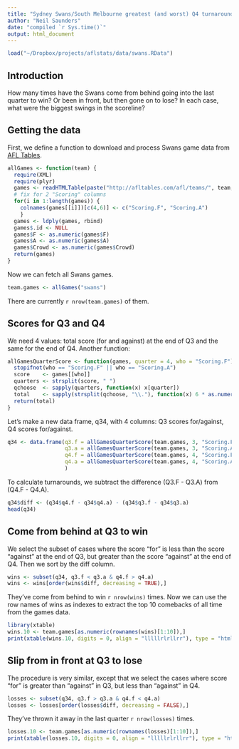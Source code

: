 ```yaml
---
title: "Sydney Swans/South Melbourne greatest (and worst) Q4 turnarounds"
author: "Neil Saunders"
date: "compiled `r Sys.time()`"
output: html_document
---
```


```r
load("~/Dropbox/projects/aflstats/data/swans.RData")
```

## Introduction

How many times have the Swans come from behind going into the last quarter to win? Or been in front, but then gone on to lose? In each case, what were the biggest swings in the scoreline?

## Getting the data

First, we define a function to download and process Swans game data from [AFL Tables](http://afltables.com).

```r
allGames <- function(team) {
  require(XML)
  require(plyr)
  games <- readHTMLTable(paste("http://afltables.com/afl/teams/", team, "/allgames.html", sep = ""), stringsAsFactors = FALSE)
  # fix for 2 "Scoring" columns
  for(i in 1:length(games)) {
    colnames(games[[i]])[c(4,6)] <- c("Scoring.F", "Scoring.A")
    }
  games <- ldply(games, rbind)
  games$.id <- NULL
  games$F <- as.numeric(games$F)
  games$A <- as.numeric(games$A)
  games$Crowd <- as.numeric(games$Crowd)
  return(games)
}
```

Now we can fetch all Swans games.

```r
team.games <- allGames("swans")
```

There are currently `r nrow(team.games)` of them.

## Scores for Q3 and Q4

We need 4 values: total score (for and against) at the end of Q3 and the same for the end of Q4. Another function:

```r
allGamesQuarterScore <- function(games, quarter = 4, who = "Scoring.F") {
  stopifnot(who == "Scoring.F" || who == "Scoring.A")
  score    <- games[[who]]
  quarters <- strsplit(score, " ")
  qchoose  <- sapply(quarters, function(x) x[quarter])
  total    <- sapply(strsplit(qchoose, "\\."), function(x) 6 * as.numeric(x[1]) + as.numeric(x[2]))
  return(total)
}
```

Let's make a new data frame, q34, with 4 columns: Q3 scores for/against, Q4 scores for/against.

```r
q34 <- data.frame(q3.f = allGamesQuarterScore(team.games, 3, "Scoring.F"),
                  q3.a = allGamesQuarterScore(team.games, 3, "Scoring.A"),
                  q4.f = allGamesQuarterScore(team.games, 4, "Scoring.F"),
                  q4.a = allGamesQuarterScore(team.games, 4, "Scoring.A")
                  )
```

To calculate turnarounds, we subtract the difference (Q3.F - Q3.A) from (Q4.F - Q4.A).

```r
q34$diff <- (q34$q4.f - q34$q4.a) - (q34$q3.f - q34$q3.a)
head(q34)
```

## Come from behind at Q3 to win

We select the subset of cases where the score "for" is less than the score "against" at the end of Q3, but greater than the score "against" at the end of Q4. Then we sort by the diff column.

```r
wins <- subset(q34, q3.f < q3.a & q4.f > q4.a)
wins <- wins[order(wins$diff, decreasing = TRUE),]
```

They've come from behind to win `r nrow(wins)` times. Now we can use the row names of wins as indexes to extract the top 10 comebacks of all time from the games data.

```r
library(xtable)
wins.10 <- team.games[as.numeric(rownames(wins)[1:10]),]
print(xtable(wins.10, digits = 0, align = "lllllrlrllrr"), type = "html", include.rownames = FALSE)
```

## Slip from in front at Q3 to lose

The procedure is very similar, except that we select the cases where score "for" is greater than "against" in Q3, but less than "against" in Q4.

```r
losses <- subset(q34, q3.f > q3.a & q4.f < q4.a)
losses <- losses[order(losses$diff, decreasing = FALSE),]
```

They've thrown it away in the last quarter `r nrow(losses)` times.

```r
losses.10 <- team.games[as.numeric(rownames(losses)[1:10]),]
print(xtable(losses.10, digits = 0, align = "lllllrlrllrr"), type = "html", include.rownames = FALSE)
```
